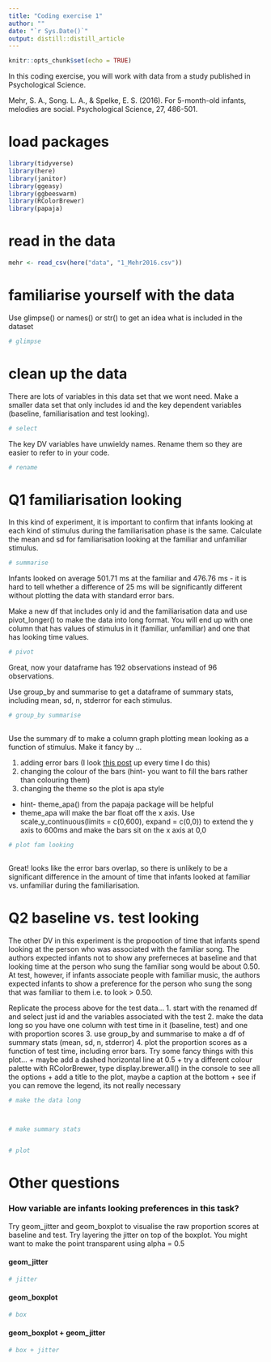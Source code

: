 ```yaml
---
title: "Coding exercise 1"
author: ""
date: "`r Sys.Date()`"
output: distill::distill_article
---
```


```r
knitr::opts_chunk$set(echo = TRUE)
```

In this coding exercise, you will work with data from a study published in Psychological Science. 

Mehr, S. A., Song. L. A., & Spelke, E. S. (2016). For 5-month-old infants, melodies are social. Psychological
Science, 27, 486-501. 

# load packages

```r
library(tidyverse)
library(here)
library(janitor)
library(ggeasy)
library(ggbeeswarm)
library(RColorBrewer)
library(papaja)

```


# read in the data

```r
mehr <- read_csv(here("data", "1_Mehr2016.csv"))
```

# familiarise yourself with the data
Use glimpse() or names() or str() to get an idea what is included in the dataset

```r
# glimpse

```



# clean up the data

There are lots of variables in this data set that we wont need. Make a smaller data set that only includes id and the key dependent variables (baseline, familiarisation and test looking). 

```r
# select

```

The key DV variables have unwieldy names. Rename them so they are easier to refer to in your code. 

```r
# rename
```

# Q1 familiarisation looking 

In this kind of experiment, it is important to confirm that infants looking at each kind of stimulus during the familiarisation phase is the same. Calculate the mean and sd for familiarisation looking at the familiar and unfamiliar stimulus. 

```r
# summarise

```

Infants looked on average 501.71 ms at the familiar and 476.76 ms - it is hard to tell whether a difference of 25 ms will be  significantly different without plotting the data with standard error bars. 

Make a new df that includes only id and the familiarisation data and use pivot_longer() to make the data into long format. You will end up with one column that has values of stimulus in it (familiar, unfamiliar) and one that has looking time values. 

```r
# pivot
```

Great, now your dataframe has 192 observations instead of 96 observations. 

Use group_by and summarise to get a dataframe of summary stats, including mean, sd, n, stderror for each stimulus. 

```r
# group_by summarise
            
```

Use the summary df to make a column graph plotting mean looking as a function of stimulus. Make it fancy by ...

1. adding error bars (I look [this post](http://jenrichmond.rbind.io/post/apa-figures/) up every time I do this)
2. changing the colour of the bars (hint- you want to fill the bars rather than colouring them)
3. changing the theme so the plot is apa style 
  + hint- theme_apa() from the papaja package will be helpful
  + theme_apa will make the bar float off the x axis. Use  scale_y_continuous(limits = c(0,600), expand = c(0,0)) to extend the y axis to 600ms and make the bars sit on the x axis at 0,0

```r
# plot fam looking
  
```

Great! looks like the error bars overlap, so there is unlikely to be a significant difference in the amount of time that infants looked at familiar vs. unfamiliar during the familiarisation. 

# Q2 baseline vs. test looking

The other DV in this experiment is the propootion of time that infants spend looking at the person who was associated with the familiar song. The authors expected infants not to show any preferneces at baseline and that looking time at the person who sung the familiar song would be about 0.50. At test, however, if infants associate people with familiar music, the authors expected infants to show a preference for the person who sung the song that was familiar to them i.e. to look > 0.50. 

Replicate the process above for the test data...
1. start with the renamed df and select just id and the variables associated with the test
2. make the data long so you have one column with test time in it (baseline, test) and one with proportion scores
3. use group_by and summarise to make a df of summary stats (mean, sd, n, stderror)
4. plot the proportion scores as a function of test time, including error bars. Try some fancy things with this plot...
  + maybe add a dashed horizontal line at 0.5 
  + try a different colour palette with RColorBrewer, type display.brewer.all() in the console to see all the options
  + add a title to the plot, maybe a caption at the bottom
  + see if you can remove the legend, its not really necessary


```r
# make the data long



# make summary stats


# plot

```


# Other questions

### How variable are infants looking preferences in this task? 

Try geom_jitter and geom_boxplot to visualise the raw proportion scores at baseline and test. Try layering the jitter on top of the boxplot. You might want to make the point transparent using alpha = 0.5


#### geom_jitter

```r
# jitter
```

#### geom_boxplot
```r
# box

```

#### geom_boxplot + geom_jitter
```r
# box + jitter

```

